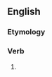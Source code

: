 ==English==

===Etymology===
{{suffix|en|vanquish|est|nocat=1}}

===Verb===
{{head|en|verb form}}

# {{en-archaic second-person singular of|vanquish|lang=en}}